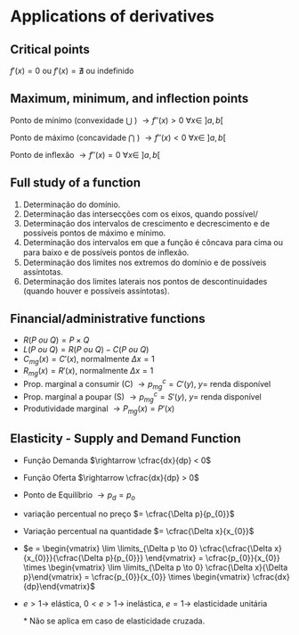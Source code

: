 # Applications of derivatives

## Critical points

$f'(x) = 0$ ou $f'(x) = \nexists$ ou indefinido

## Maximum, minimum, and inflection points

Ponto de mínimo (convexidade $\bigcup$ ) $\rightarrow f''(x) > 0 \ \forall x \in \ ]a, b[$

Ponto de máximo (concavidade $\bigcap$ ) $\rightarrow f''(x) < 0 \ \forall x \in \ ]a, b[$

Ponto de inflexão $\rightarrow f''(x) = 0 \ \forall x \in \ ]a, b[$

## Full study of a function

1. Determinação do domínio.
2. Determinação das intersecções com os eixos, quando possível/
3. Determinação dos intervalos de crescimento e decrescimento e de possíveis pontos de máximo e mínimo.
4. Determinação dos intervalos em que a função é côncava para cima ou para baixo e de possíveis pontos de inﬂexão.
5. Determinação dos limites nos extremos do domínio e de possíveis assíntotas.
6. Determinação dos limites laterais nos pontos de descontinuidades (quando houver e possíveis assíntotas).

## Financial/administrative functions

* $R(P \ ou \ Q) = P \times Q$
* $L(P \ ou \ Q) = R(P \ ou \ Q) - C (P \ ou \ Q)$
* $C_{mg}(x) = C'(x)$, normalmente $\Delta x = 1$
* $R_{mg}(x) = R'(x)$, normalmente $\Delta x = 1$
* Prop. marginal a consumir (C) $\rightarrow p^{c}_{mg} = C'(y)$, $y =$ renda disponível
* Prop. marginal a poupar (S) $\rightarrow  p^{c}_{mg} = S'(y)$, $y =$ renda disponível
* Produtividade marginal $\rightarrow P_{mg}(x) = P'(x)$

## Elasticity - Supply and Demand Function

* Função Demanda $\rightarrow \cfrac{dx}{dp} < 0$
* Função Oferta $\rightarrow \cfrac{dx}{dp} > 0$
* Ponto de Equilíbrio $\rightarrow p_{d} = p_{o}$
* variação percentual no preço $= \cfrac{\Delta p}{p_{0}}$
* Variação percentual na quantidade $= \cfrac{\Delta x}{x_{0}}$ 
* $e = \begin{vmatrix} \lim \limits_{\Delta p \to 0} \cfrac{\cfrac{\Delta x}{x_{0}}}{\cfrac{\Delta p}{p_{0}}} \end{vmatrix} = \cfrac{p_{0}}{x_{0}} \times \begin{vmatrix} \lim \limits_{\Delta p \to 0} \cfrac{\Delta x}{\Delta p}\end{vmatrix} = \cfrac{p_{0}}{x_{0}} \times \begin{vmatrix} \cfrac{dx}{dp}\end{vmatrix}$
* $e > 1 \rightarrow$ elástica, $0 < e > 1 \rightarrow$ inelástica, $e = 1 \rightarrow$ elasticidade unitária
    
    \* Não se aplica em caso de elasticidade cruzada.
